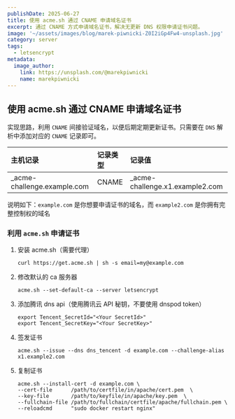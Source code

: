 ```yaml
---
publishDate: 2025-06-27
title: 使用 acme.sh 通过 CNAME 申请域名证书
excerpt: 通过 CNAME 方式申请域名证书，解决无更新 DNS 权限申请证书问题。
image: '~/assets/images/blog/marek-piwnicki-Z0I2iGp4Fw4-unsplash.jpg'
category: server
tags:
  - letsencrypt
metadata:
  image_author:
    link: https://unsplash.com/@marekpiwnicki
    name: marekpiwnicki
---
```


## 使用 acme.sh 通过 CNAME 申请域名证书

实现思路，利用 `CNAME` 间接验证域名，以便后期定期更新证书。只需要在 `DNS` 解析中添加对应的 `CNAME` 记录即可。

| 主机记录                     | 记录类型 | 记录值                           |
| :--------------------------- | :------- | :------------------------------- |
| \_acme-challenge.example.com | CNAME    | \_acme-challenge.x1.example2.com |

说明如下：`example.com` 是你想要申请证书的域名，而 `example2.com` 是你拥有完整控制权的域名

### 利用 `acme.sh` 申请证书

1. 安装 acme.sh（需要代理）

   `curl https://get.acme.sh | sh -s email=my@example.com`

2. 修改默认的 ca 服务器

   `acme.sh --set-default-ca --server letsencrypt`

3. 添加腾讯 dns api（使用腾讯云 API 秘钥，不要使用 dnspod token）

   ```
   export Tencent_SecretId="<Your SecretId>"
   export Tencent_SecretKey="<Your SecretKey>"
   ```

4. 签发证书

   `acme.sh --issue --dns dns_tencent -d example.com --challenge-alias x1.example2.com`

5. 复制证书

   ```
   acme.sh --install-cert -d example.com \
   --cert-file      /path/to/certfile/in/apache/cert.pem  \
   --key-file       /path/to/keyfile/in/apache/key.pem  \
   --fullchain-file /path/to/fullchain/certfile/apache/fullchain.pem \
   --reloadcmd      "sudo docker restart nginx"
   ```
